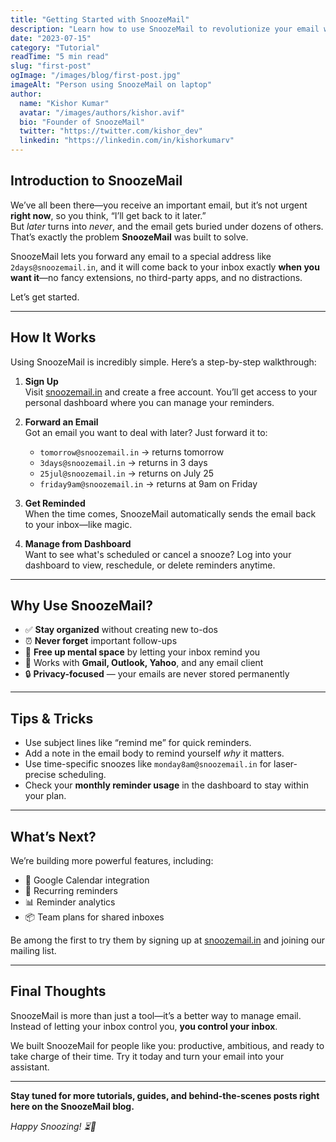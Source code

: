 ```yaml
---
title: "Getting Started with SnoozeMail"
description: "Learn how to use SnoozeMail to revolutionize your email workflow"
date: "2023-07-15"
category: "Tutorial"
readTime: "5 min read"
slug: "first-post"
ogImage: "/images/blog/first-post.jpg"
imageAlt: "Person using SnoozeMail on laptop"
author:
  name: "Kishor Kumar"
  avatar: "/images/authors/kishor.avif"
  bio: "Founder of SnoozeMail"
  twitter: "https://twitter.com/kishor_dev"
  linkedin: "https://linkedin.com/in/kishorkumarv"
---
```


## Introduction to SnoozeMail

We’ve all been there—you receive an important email, but it’s not urgent **right now**, so you think, “I’ll get back to it later.”  
But _later_ turns into _never_, and the email gets buried under dozens of others. That’s exactly the problem **SnoozeMail** was built to solve.

SnoozeMail lets you forward any email to a special address like `2days@snoozemail.in`, and it will come back to your inbox exactly **when you want it**—no fancy extensions, no third-party apps, and no distractions.

Let’s get started.

---

## How It Works

Using SnoozeMail is incredibly simple. Here’s a step-by-step walkthrough:

1. **Sign Up**  
   Visit [snoozemail.in](https://snoozemail.in) and create a free account. You’ll get access to your personal dashboard where you can manage your reminders.

2. **Forward an Email**  
   Got an email you want to deal with later? Just forward it to:
   - `tomorrow@snoozemail.in` → returns tomorrow
   - `3days@snoozemail.in` → returns in 3 days
   - `25jul@snoozemail.in` → returns on July 25
   - `friday9am@snoozemail.in` → returns at 9am on Friday

3. **Get Reminded**  
   When the time comes, SnoozeMail automatically sends the email back to your inbox—like magic.

4. **Manage from Dashboard**  
   Want to see what's scheduled or cancel a snooze? Log into your dashboard to view, reschedule, or delete reminders anytime.

---

## Why Use SnoozeMail?

- ✅ **Stay organized** without creating new to-dos
- ⏰ **Never forget** important follow-ups
- 🧠 **Free up mental space** by letting your inbox remind you
- 💌 Works with **Gmail, Outlook, Yahoo**, and any email client
- 🔒 **Privacy-focused** — your emails are never stored permanently

---

## Tips & Tricks

- Use subject lines like “remind me” for quick reminders.
- Add a note in the email body to remind yourself _why_ it matters.
- Use time-specific snoozes like `monday8am@snoozemail.in` for laser-precise scheduling.
- Check your **monthly reminder usage** in the dashboard to stay within your plan.

---

## What’s Next?

We’re building more powerful features, including:

- 📅 Google Calendar integration
- 🔁 Recurring reminders
- 📊 Reminder analytics
- 📦 Team plans for shared inboxes

Be among the first to try them by signing up at [snoozemail.in](https://snoozemail.in) and joining our mailing list.

---

## Final Thoughts

SnoozeMail is more than just a tool—it’s a better way to manage email. Instead of letting your inbox control you, **you control your inbox**.

We built SnoozeMail for people like you: productive, ambitious, and ready to take charge of their time. Try it today and turn your email into your assistant.

---

**Stay tuned for more tutorials, guides, and behind-the-scenes posts right here on the SnoozeMail blog.**

_Happy Snoozing! ⏳💌_
